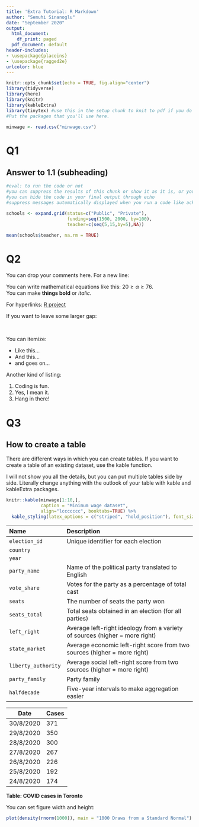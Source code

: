 ```yaml
---
title: 'Extra Tutorial: R Markdown'
author: "Semuhi Sinanoglu"
date: "September 2020"
output:
  html_document:
    df_print: paged
  pdf_document: default
header-includes:
- \usepackage{placeins}
- \usepackage{ragged2e}
urlcolor: blue
---
```


```r
knitr::opts_chunk$set(echo = TRUE, fig.align="center")
library(tidyverse)
library(here)
library(knitr)
library(kableExtra)
library(tinytex) #use this in the setup chunk to knit to pdf if you do not have a tex installation. See above note.
#Put the packages that you'll use here. 

minwage <- read.csv("minwage.csv") 
```

# Q1

## Answer to 1.1 (subheading)

```r
#eval: to run the code or not
#you can suppress the results of this chunk or show it as it is, or you write 'hide'
#you can hide the code in your final output through echo
#suppress messages automatically displayed when you run a code like acknowledgements

schools <- expand.grid(status=c("Public", "Private"), 
                       funding=seq(1500, 2000, by=100), 
                       teacher=c(seq(5,15,by=5),NA)) 

mean(schools$teacher, na.rm = TRUE)

```

# Q2

You can drop your comments here. For a new line:\

You can write mathematical equations like this: $20 \geq \alpha \geq 76$.\
You can make **things bold** or *italic*.

For hyperlinks: [R project](https://www.r-project.org/)

If you want to leave some larger gap:

$~$

You can itemize:

-   Like this...
-   And this...
-   and goes on...

Another kind of listing:

1. Coding is fun.
2. Yes, I mean it.
3. Hang in there!

# Q3

## How to create a table

There are different ways in which you can create tables. If you want to create a table of an existing dataset, use the kable function.

I will not show you all the details, but you can put multiple tables side by side. Literally change anything with the outlook of your table with kable and kableExtra packages.

```r
knitr::kable(minwage[1:10,], 
             caption = "Minimum wage dataset",
             align="lccccccc", booktabs=TRUE) %>%
  kable_styling(latex_options = c("striped", "hold_position"), font_size = 10) #hold position to avoid floating
```

\newpage


 Name                 Description
 -------------------- ---------------------------------------------------------------------------------
 `election_id`        Unique identifier for each election
 `country`            
 `year`               
 `party_name`         Name of the political party translated to English
 `vote_share`         Votes for the party as a percentage of total cast
 `seats`              The number of seats the party won
 `seats_total`        Total seats obtained in an election (for all parties)
 `left_right`         Average left-right ideology from a variety of sources (higher = more right)
 `state_market`       Average economic left-right score from two sources (higher = more right)
 `liberty_authority`  Average social left-right score from two sources (higher = more right)
 `party_family`        Party family 
 `halfdecade`         Five-year intervals to make aggregation easier


| **Date**  | **Cases** |
|-----------|-----------|
| 30/8/2020 |   371     |
| 29/8/2020 |   350     |
| 28/8/2020 |   300     |
| 27/8/2020 |   267     |
| 26/8/2020 |   226     |
| 25/8/2020 |   192     |
| 24/8/2020 |   174     |
\centering
**Table: COVID cases in Toronto**
\justify

You can set figure width and height:
\FloatBarrier
```r
plot(density(rnorm(1000)), main = "1000 Draws from a Standard Normal")
```
